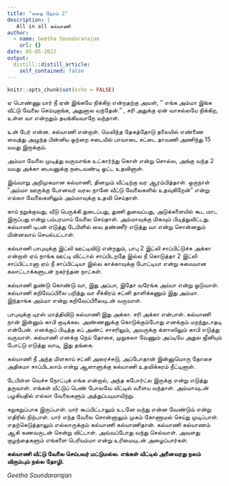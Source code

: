 ```yaml
---
title: "கதை நேரம் 2"
description: |
   All in all கல்யாணி 
author:
  - name: Geetha Soundararajan
    url: {}
date: 05-05-2022
output:
  distill::distill_article:
    self_contained: false
---
```


```r
knitr::opts_chunk$set(echo = FALSE)
```

ஏ பொண்ணு யார் நீ ஏன் இங்கயே நிக்கிற என்றதற்கு அவள், " எங்க அம்மா இங்க வீட்டு வேலை செய்யுறாங்க, அதுனால வந்தேன்." , சரி அதுக்கு ஏன் வாசல்லயே நிக்கிற, உள்ள வா என்றதும் தயங்கியவாறே வந்தாள்.

உன் பேர் என்ன. கல்யாணி என்றாள். மெலிந்த தேகத்தோடு தலையில் எண்ணை வைத்து அழுந்த பின்னிய ஒற்றை சடையில் பாவாடை சட்டை தாவணி அணிந்து 15 வயது இருக்கும்.

அம்மா வேலை முடித்து வருவாங்க உட்கார்ந்து கொள் என்று சொல்ல, அங்கு வந்த 2 வயது அக்கா பையனுக்கு நடைவண்டி ஓட்ட உதவினாள்.

இவ்வாறு அறிமுகமான கல்யாணி, தினமும் வீட்டிற்கு வர ஆரம்பித்தாள். ஒருநாள் "அம்மா ஊருக்கு போனவர் வரல நானே வீட்டு வேலைகளில் உதவுகிறேன்" என்று எல்லா வேலைகளிலும் அம்மாவுக்கு உதவி செய்தாள்.

காய் நறுக்குவது, வீடு பெருக்கி துடைப்பது, துணி துவைப்பது, அடுக்களையில் கூட மாட இருப்பது என்று பம்பரமாய் வேலை செய்தாள். அம்மாவுக்கு மிகவும் பிடித்துவிட்டது. கல்யாணி டிபன் எடுத்து டேபிளில் வை தண்ணீர் எடுத்து வா என்று சொன்னதும் மின்னலாய் செயல்பட்டாள்.

கல்யாணி பாபுவுக்கு இட்லி ஊட்டிவிடு என்றதும், பாபு 2 இட்லி சாப்பிட்டுச்சு அக்கா என்றாள் ஏய் நாங்க ஊட்டி விட்டால் சாப்பிடறதே இல்ல நீ கொடுத்தா 2 இட்லி சாப்பிட்டானா ஏய் நீ சாப்பிட்டியா இல்ல காக்காவுக்கு போட்டியா என்று சுவையான கலாட்டாக்களுடன் நகர்ந்தன நாட்கள்.

கல்யாணி துண்டு கொண்டு வா, இது அப்பா, இதோ வரேங்க அய்யா என்று ஓடுவாள். கல்யாணி கறிவேப்பிலை பறித்து வா சீக்கிரம் சட்னி தாளிக்கணும் இது அம்மா. இந்தாங்க அம்மா என்று கறிவேப்பிலையுடன் வருவாள்.

பாபுவுக்கு டிரஸ் மாத்திவிடு கல்யாணி இது அக்கா. சரி அக்கா என்பாள். கல்யாணி நான் இன்னும் காபி குடிக்கல. அண்ணனுக்கு கொடுக்கும்போது எனக்கும் மறந்துடாதடி என்பேன். எனக்குப் பிடித்த கப் அண்ட் சாசரிலும், அவருக்கு க்ளாஸிலும் காபி எடுத்து வருவாள். கல்யாணி எனக்கு நெய் தோசை, முறுகலா வேணும் அப்டியே அதுல ஜீனியும் போட்டு எடுத்து வாடி, இது தங்கை.

கல்யாணி நீ அந்த மிளகாய் சட்னி அரைச்சுடு, அப்போதான் இன்னுமொரு தோசை அதிகமா சாப்பிடலாம் என்று ஆளாளுக்கு கல்யாணி உதவிக்கரம் நீட்டினாள்.

டேபிள்ள வெச்ச நோட்புக் எங்க என்றால், அந்த கபோர்ட்ல இருக்கு என்று எடுத்து தருவாள். எங்கள் வீட்டுப் பெண் போலவே வீட்டில் வளைய வந்தாள். அம்மாவுடன் பழகியதில் எல்லா வேலைகளும் அத்துப்படியாயிற்று.

சுறுசுறுப்பாக இருப்பாள். யார் கூப்பிட்டாலும் உடனே வந்து என்ன வேண்டும் என்று எதிரில் நிற்பாள். யார் எந்த வேலை சொன்னாலும் முகம் கோணாமல் செய்து முடிப்பாள். எதற்கெடுத்தாலும் எல்லாருக்கும் கல்யாணி கல்யாணிதான். கல்யாணி கல்யாணம் ஆகி கணவருடன் சென்று விட்டாள். அவ்வப்போது வந்து செல்வாள். அவளது குழந்தைகளும் எங்களை பெரியம்மா என்று உரிமையுடன் அழைப்பார்கள்.

**கல்யாணி வீட்டு வேலை செய்பவர் மட்டுமல்ல. எங்கள் வீட்டில் அனைவரது நலம் விரும்பும் நல்ல தோழி.**

*Geetha Soundararajan*
